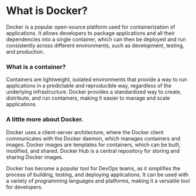 # What is Docker?

Docker is a popular open-source platform used for containerization of applications. 
It allows developers to package applications and all their dependencies into a single container, 
which can then be deployed and run consistently across different environments, such as development, 
testing, and production.

### What is a container?

Containers are lightweight, isolated environments that provide a way to run 
applications in a predictable and reproducible way, regardless of the 
underlying infrastructure. Docker provides a standardized way to create, 
distribute, and run containers, making it easier to manage and scale applications.

### A little more about Docker.

Docker uses a client-server architecture, where the Docker client 
communicates with the Docker daemon, which manages containers and images. 
Docker images are templates for containers, which can be built, modified, and shared. 
Docker Hub is a central repository for storing and sharing Docker images.

Docker has become a popular tool for DevOps teams, as it simplifies the process of building, 
testing, and deploying applications. It can be used with a variety of programming languages 
and platforms, making it a versatile tool for developers.